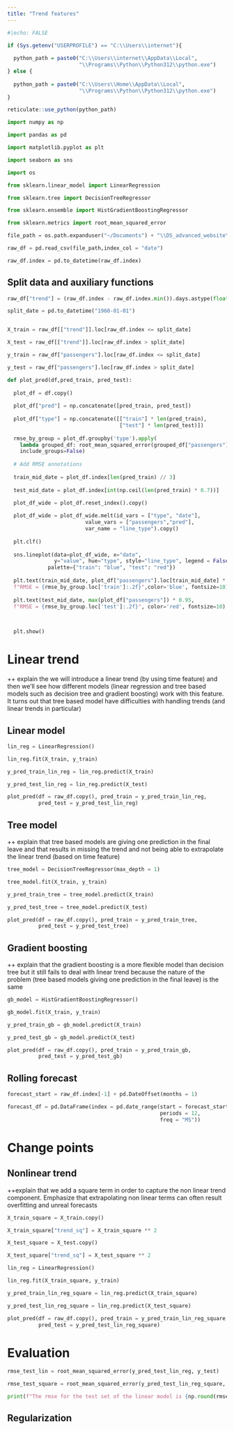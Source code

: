```yaml
---
title: "Trend features"
---
```


```r
#|echo: FALSE

if (Sys.getenv("USERPROFILE") == "C:\\Users\\internet"){
  
  python_path = paste0("C:\\Users\\internet\\AppData\\Local",
                       "\\Programs\\Python\\Python312\\python.exe")
} else {
  
  python_path = paste0("C:\\Users\\Home\\AppData\\Local",
                       "\\Programs\\Python\\Python312\\python.exe")
}

reticulate::use_python(python_path)

```

```python

import numpy as np

import pandas as pd

import matplotlib.pyplot as plt

import seaborn as sns

import os 

from sklearn.linear_model import LinearRegression

from sklearn.tree import DecisionTreeRegressor

from sklearn.ensemble import HistGradientBoostingRegressor

from sklearn.metrics import root_mean_squared_error
```

```python

file_path = os.path.expanduser("~/Documents") + "\\DS_advanced_website\\data\\example_air_passengers.csv"

raw_df = pd.read_csv(file_path,index_col = "date")

raw_df.index = pd.to_datetime(raw_df.index)


```

## Split data and auxiliary functions

```python

raw_df["trend"] = (raw_df.index - raw_df.index.min()).days.astype(float)

split_date = pd.to_datetime("1960-01-01")


X_train = raw_df[["trend"]].loc[raw_df.index <= split_date]

X_test = raw_df[["trend"]].loc[raw_df.index > split_date]

y_train = raw_df["passengers"].loc[raw_df.index <= split_date]

y_test = raw_df["passengers"].loc[raw_df.index > split_date]


```


```python

def plot_pred(df,pred_train, pred_test):
  
  plot_df = df.copy()
  
  plot_df["pred"] = np.concatenate([pred_train, pred_test])
  
  plot_df["type"] = np.concatenate([["train"] * len(pred_train),
                                    ["test"] * len(pred_test)])
  
  rmse_by_group = plot_df.groupby('type').apply(
    lambda grouped_df: root_mean_squared_error(grouped_df["passengers"],grouped_df["pred"]),
    include_groups=False)
    
  # Add RMSE annotations
  
  train_mid_date = plot_df.index[len(pred_train) // 3]
  
  test_mid_date = plot_df.index[int(np.ceil(len(pred_train) * 0.7))]
  
  plot_df_wide = plot_df.reset_index().copy()

  plot_df_wide = plot_df_wide.melt(id_vars = ["type", "date"],
                         value_vars = ["passengers","pred"],
                         var_name = "line_type").copy()
                         
  plt.clf()
                         
  sns.lineplot(data=plot_df_wide, x="date",
               y="value", hue="type", style="line_type", legend = False,
             palette={"train": "blue", "test": "red"})
               
  plt.text(train_mid_date, plot_df["passengers"].loc[train_mid_date] * 2,
  f"RMSE = {rmse_by_group.loc['train']:.2f}",color='blue', fontsize=10)
  
  plt.text(test_mid_date, max(plot_df["passengers"]) * 0.95,
  f"RMSE = {rmse_by_group.loc['test']:.2f}", color='red', fontsize=10)

 

  plt.show()


```


# Linear trend

++ explain the we will introduce a linear trend (by using time feature) and then
we'll see how different models (linear regression and tree based models such as decision tree and gradient boosting) work with this feature. It turns out that tree based model have difficulties with handling trends (and linear trends in particular) 

## Linear model

```python

lin_reg = LinearRegression()

lin_reg.fit(X_train, y_train)

y_pred_train_lin_reg = lin_reg.predict(X_train)

y_pred_test_lin_reg = lin_reg.predict(X_test)


```

```python

plot_pred(df = raw_df.copy(), pred_train = y_pred_train_lin_reg,
          pred_test = y_pred_test_lin_reg)


```

## Tree model

++ explain that tree based models are giving one prediction in the final leave and that results in missing the trend and not being able to extrapolate the linear trend (based on time feature)

```python

tree_model = DecisionTreeRegressor(max_depth = 1)

tree_model.fit(X_train, y_train)

y_pred_train_tree = tree_model.predict(X_train)

y_pred_test_tree = tree_model.predict(X_test)


```


```python

plot_pred(df = raw_df.copy(), pred_train = y_pred_train_tree,
          pred_test = y_pred_test_tree)


```


## Gradient boosting

++ explain that the gradient boosting is a more flexible model than decision tree but it still fails to deal with linear trend because the nature of the problem (tree based models giving one prediction in the final leave) is the same

```python

gb_model = HistGradientBoostingRegressor()

gb_model.fit(X_train, y_train)

y_pred_train_gb = gb_model.predict(X_train)

y_pred_test_gb = gb_model.predict(X_test)

```


```python

plot_pred(df = raw_df.copy(), pred_train = y_pred_train_gb,
          pred_test = y_pred_test_gb)


```



## Rolling forecast

```python

forecast_start = raw_df.index[-1] + pd.DateOffset(months = 1)

forecast_df = pd.DataFrame(index = pd.date_range(start = forecast_start,
                                                 periods = 12,
                                                 freq = "MS"))

```




# Change points


## Nonlinear trend

++explain that we add a square term in order to capture the non linear trend component. Emphasize that extrapolating non linear terms can often result overfitting and unreal forecasts

```python

X_train_square = X_train.copy()

X_train_square["trend_sq"] = X_train_square ** 2

X_test_square = X_test.copy()

X_test_square["trend_sq"] = X_test_square ** 2

lin_reg = LinearRegression()

lin_reg.fit(X_train_square, y_train)

y_pred_train_lin_reg_square = lin_reg.predict(X_train_square)

y_pred_test_lin_reg_square = lin_reg.predict(X_test_square)


```

```python

plot_pred(df = raw_df.copy(), pred_train = y_pred_train_lin_reg_square,
          pred_test = y_pred_test_lin_reg_square)


```


# Evaluation

```python

rmse_test_lin = root_mean_squared_error(y_pred_test_lin_reg, y_test)

rmse_test_square = root_mean_squared_error(y_pred_test_lin_reg_square, y_test)

print(f"The rmse for the test set of the linear model is {np.round(rmse_test_lin,2)} and the square term is {np.round(rmse_test_square,2)}")

```

## Regularization